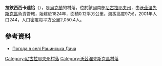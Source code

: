 {{coord|47|37|20|N|31|33|50|E|scale:100000|display=title}}

'''拉欽西西卡達恰'''（{{lang-uk|Рацинська Дача}}），是[[烏克蘭|烏克蘭]]的村落，位於該國南部[[尼古拉耶夫州|尼古拉耶夫州]]，由[[沃茲涅先斯克區|沃茲涅先斯克區]]負責管轄，始建於1824年，面積0.12平方公里，海拔高度97米，2001年人口244，人口密度每平方公里2,050.4人。

==參考資料==
* [http://weather.in.ua/ua/nikolaevskaja/22157 Погода в селі Рацинська Дача] {{Wayback|url=http://weather.in.ua/ua/nikolaevskaja/22157 |date=20160607075703 }}

[[Category:尼古拉耶夫州村落|Category:尼古拉耶夫州村落]]
[[Category:沃茲涅先斯克區村落|Category:沃茲涅先斯克區村落]]


{{Mykolaiv-geo-stub}}